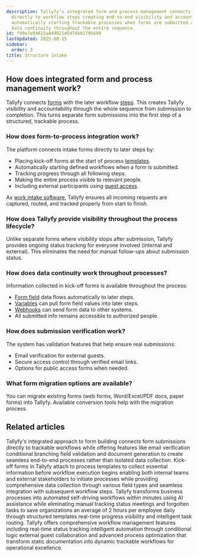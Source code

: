 ```yaml
---
description: Tallyfy's integrated form and process management connects intake forms
  directly to workflow steps creating end-to-end visibility and accountability by
  automatically starting trackable processes when forms are submitted and maintaining
  data continuity throughout the entire sequence.
id: f99e7e94615a44982145d74b01795699
lastUpdated: 2025-08-15
sidebar:
  order: 3
title: Structure intake
---
```


## How does integrated form and process management work?

Tallyfy connects [forms](/products/pro/tracking-and-tasks/tasks/what-are-form-fields-in-tallyfy/) with the later workflow [steps](/products/pro/tracking-and-tasks/processes/). This creates Tallyfy visibility and accountability through the whole sequence from submission to completion. This turns separate form submissions into the first step of a structured, trackable process.

<lite-vimeo videoid="903080370"></lite-vimeo>

### How does form-to-process integration work?

The platform connects intake forms directly to later steps by:
- Placing kick-off forms at the start of process [templates](/products/pro/documenting/templates/).
- Automatically starting defined workflows when a form is submitted.
- Tracking progress through all following steps.
- Making the entire process visible to relevant people.
- Including external participants using [guest access](/products/pro/documenting/guests/).

As [work intake software](https://tallyfy.com/solutions/work-intake-software/), Tallyfy ensures all incoming requests are captured, routed, and tracked properly from start to finish.

### How does Tallyfy provide visibility throughout the process lifecycle?

Unlike separate forms where visibility stops after submission, Tallyfy provides ongoing status tracking for everyone involved (internal and external). This eliminates the need for manual follow-ups about submission status.

### How does data continuity work throughout processes?

Information collected in kick-off forms is available throughout the process:
- [Form field](/products/pro/tracking-and-tasks/tasks/what-are-form-fields-in-tallyfy/) data flows automatically to later steps.
- [Variables](/products/pro/documenting/templates/variables/) can pull form field values into later steps.
- [Webhooks](/products/pro/integrations/webhooks/) can send form data to other systems.
- All submitted info remains accessible to authorized people.

### How does submission verification work?

The system has validation features that help ensure real submissions:
- Email verification for external guests.
- Secure access control through verified email links.
- Options for public access forms when needed.

### What form migration options are available?

You can migrate existing forms (web forms, Word/Excel/PDF docs, paper forms) into Tallyfy. Available conversion tools help with the migration process.


## Related articles
<CardGrid>
<LinkTitleCard header="<b>How To > Build effective forms</b>" href="/products/pro/tutorials/how-to/build-effective-forms/" > Tallyfy's integrated approach to form building connects form submissions directly to trackable workflows while offering features like email verification conditional branching field validation and document generation to create seamless end-to-end processes rather than isolated data collection. </LinkTitleCard>
<LinkTitleCard header="<b>Triggers > Launch via a kick-off form</b>" href="/products/pro/launching/triggers/kick-off-forms/" > Kick-off forms in Tallyfy attach to process templates to collect essential information before workflow execution begins enabling both internal teams and external stakeholders to initiate processes while providing comprehensive data collection through various field types and seamless integration with subsequent workflow steps. </LinkTitleCard>
<LinkTitleCard header="<b>Introduction</b>" href="/products/pro/" > Tallyfy transforms business processes into automated self-driving workflows within minutes using AI assistance while eliminating manual tracking status meetings and forgotten tasks to save organizations an average of 2 hours per employee daily through structured templates real-time progress visibility and intelligent task routing. </LinkTitleCard>
<LinkTitleCard header="<b>Tutorials > Key features</b>" href="/products/pro/tutorials/features/" > Tallyfy offers comprehensive workflow management features including real-time status tracking intelligent automation through conditional logic external guest collaboration and advanced process optimization that transform static documentation into dynamic trackable workflows for operational excellence. </LinkTitleCard>
</CardGrid>